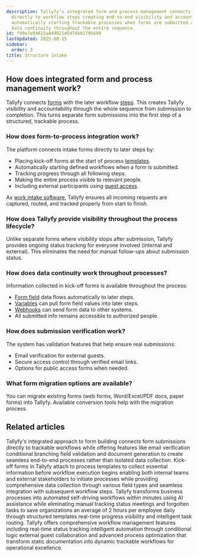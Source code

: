 ```yaml
---
description: Tallyfy's integrated form and process management connects intake forms
  directly to workflow steps creating end-to-end visibility and accountability by
  automatically starting trackable processes when forms are submitted and maintaining
  data continuity throughout the entire sequence.
id: f99e7e94615a44982145d74b01795699
lastUpdated: 2025-08-15
sidebar:
  order: 3
title: Structure intake
---
```


## How does integrated form and process management work?

Tallyfy connects [forms](/products/pro/tracking-and-tasks/tasks/what-are-form-fields-in-tallyfy/) with the later workflow [steps](/products/pro/tracking-and-tasks/processes/). This creates Tallyfy visibility and accountability through the whole sequence from submission to completion. This turns separate form submissions into the first step of a structured, trackable process.

<lite-vimeo videoid="903080370"></lite-vimeo>

### How does form-to-process integration work?

The platform connects intake forms directly to later steps by:
- Placing kick-off forms at the start of process [templates](/products/pro/documenting/templates/).
- Automatically starting defined workflows when a form is submitted.
- Tracking progress through all following steps.
- Making the entire process visible to relevant people.
- Including external participants using [guest access](/products/pro/documenting/guests/).

As [work intake software](https://tallyfy.com/solutions/work-intake-software/), Tallyfy ensures all incoming requests are captured, routed, and tracked properly from start to finish.

### How does Tallyfy provide visibility throughout the process lifecycle?

Unlike separate forms where visibility stops after submission, Tallyfy provides ongoing status tracking for everyone involved (internal and external). This eliminates the need for manual follow-ups about submission status.

### How does data continuity work throughout processes?

Information collected in kick-off forms is available throughout the process:
- [Form field](/products/pro/tracking-and-tasks/tasks/what-are-form-fields-in-tallyfy/) data flows automatically to later steps.
- [Variables](/products/pro/documenting/templates/variables/) can pull form field values into later steps.
- [Webhooks](/products/pro/integrations/webhooks/) can send form data to other systems.
- All submitted info remains accessible to authorized people.

### How does submission verification work?

The system has validation features that help ensure real submissions:
- Email verification for external guests.
- Secure access control through verified email links.
- Options for public access forms when needed.

### What form migration options are available?

You can migrate existing forms (web forms, Word/Excel/PDF docs, paper forms) into Tallyfy. Available conversion tools help with the migration process.


## Related articles
<CardGrid>
<LinkTitleCard header="<b>How To > Build effective forms</b>" href="/products/pro/tutorials/how-to/build-effective-forms/" > Tallyfy's integrated approach to form building connects form submissions directly to trackable workflows while offering features like email verification conditional branching field validation and document generation to create seamless end-to-end processes rather than isolated data collection. </LinkTitleCard>
<LinkTitleCard header="<b>Triggers > Launch via a kick-off form</b>" href="/products/pro/launching/triggers/kick-off-forms/" > Kick-off forms in Tallyfy attach to process templates to collect essential information before workflow execution begins enabling both internal teams and external stakeholders to initiate processes while providing comprehensive data collection through various field types and seamless integration with subsequent workflow steps. </LinkTitleCard>
<LinkTitleCard header="<b>Introduction</b>" href="/products/pro/" > Tallyfy transforms business processes into automated self-driving workflows within minutes using AI assistance while eliminating manual tracking status meetings and forgotten tasks to save organizations an average of 2 hours per employee daily through structured templates real-time progress visibility and intelligent task routing. </LinkTitleCard>
<LinkTitleCard header="<b>Tutorials > Key features</b>" href="/products/pro/tutorials/features/" > Tallyfy offers comprehensive workflow management features including real-time status tracking intelligent automation through conditional logic external guest collaboration and advanced process optimization that transform static documentation into dynamic trackable workflows for operational excellence. </LinkTitleCard>
</CardGrid>